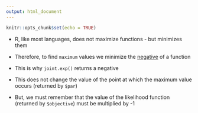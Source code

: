 ---
output: html_document
---

```{r setup, include=FALSE}
knitr::opts_chunk$set(echo = TRUE)
```

- R, like most languages, does not maximize functions - but <red>minimizes</red> them

- Therefore, to find `maximum` values we minimize the <u>negative</u> of a function

- <focus>This is why `joint.exp()` returns a negative<focus>

- This does not change the value of the point at which the maximum value occurs (returned by `$par`)

- But, we must remember that the value of the likelihood function (returned by `$objective`) must be multiplied by -1

